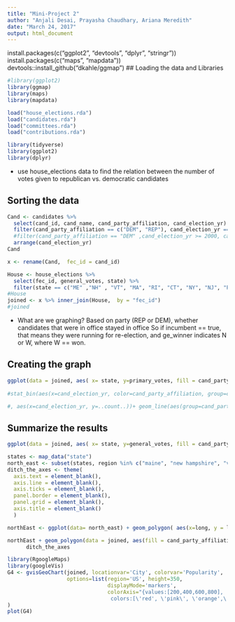```yaml
---
title: "Mini-Project 2"
author: "Anjali Desai, Prayasha Chaudhary, Ariana Meredith"
date: "March 24, 2017"
output: html_document
---
```


install.packages(c("ggplot2", "devtools", "dplyr", "stringr"))
install.packages(c("maps", "mapdata"))
devtools::install_github("dkahle/ggmap")
## Loading the data and Libraries 

```r
#library(ggplot2)
library(ggmap)
library(maps)
library(mapdata)

load("house_elections.rda")
load("candidates.rda")
load("committees.rda")
load("contributions.rda")

library(tidyverse)
library(ggplot2)
library(dplyr)
```
 - use house_elections data to find the relation between the number of votes given to republican vs. democratic candidates 
 
## Sorting the data
```r

Cand <- candidates %>%
  select(cand_id, cand_name, cand_party_affiliation, cand_election_yr)  %>%
  filter(cand_party_affiliation == c("DEM", "REP"), cand_election_yr == 2012) %>%
  #filter(cand_party_affiliation == "DEM" ,cand_election_yr >= 2000, cand_election_yr <=2012) %>%
  arrange(cand_election_yr)
Cand

x <- rename(Cand,  fec_id = cand_id)

House <- house_elections %>%
  select(fec_id, general_votes, state) %>%
  filter(state == c("ME" ,"NH" , "VT", "MA", "RI", "CT", "NY", "NJ", "PA"))
#House
joined <- x %>% inner_join(House,  by = "fec_id")
#joined
```
- What are we graphing?
Based on party (REP or DEM), whether candidates that were in office stayed in office
So if incumbent == true, that means they were running for re-election,
and ge_winner indicates N or W, where W == won.

## Creating the graph
```r
ggplot(data = joined, aes( x= state, y=primary_votes, fill = cand_party_affiliation))+ geom_bar(stat = "identity")
  
#stat_bin(aes(x=cand_election_yr, color=cand_party_affiliation, group=cand_party_affiliation), geom="line")

#, aes(x=cand_election_yr, y=..count..))+ geom_line(aes(group=cand_party_affiliation))
```

## Summarize the results
```r
ggplot(data = joined, aes( x= state, y=general_votes, fill = cand_party_affiliation))+ geom_bar(stat = "identity")
```




```r
states <- map_data("state")
north_east <- subset(states, region %in% c("maine", "new hampshire", "vermont","massachusetts", "rhode island", "connecticut", "new york", "new jersey", "pennsylvania" ))
ditch_the_axes <- theme(
  axis.text = element_blank(),
  axis.line = element_blank(),
  axis.ticks = element_blank(),
  panel.border = element_blank(),
  panel.grid = element_blank(),
  axis.title = element_blank()
  )

northEast <- ggplot(data= north_east) + geom_polygon( aes(x=long, y = lat, group= group ), color = "black")+coord_fixed(1.3)

northEast + geom_polygon(data = joined, aes(fill = cand_party_affiliation), color = "white")+ geom_polygon(color = "black", fill = NA) +theme_bw() +
      ditch_the_axes
```


```r
library(RgoogleMaps)
library(googleVis)
G4 <- gvisGeoChart(joined, locationvar='City', colorvar='Popularity',
                   options=list(region='US', height=350, 
                                displayMode='markers',
                                colorAxis="{values:[200,400,600,800],
                                 colors:[\'red', \'pink\', \'orange',\'green']}")
) 
plot(G4)
```